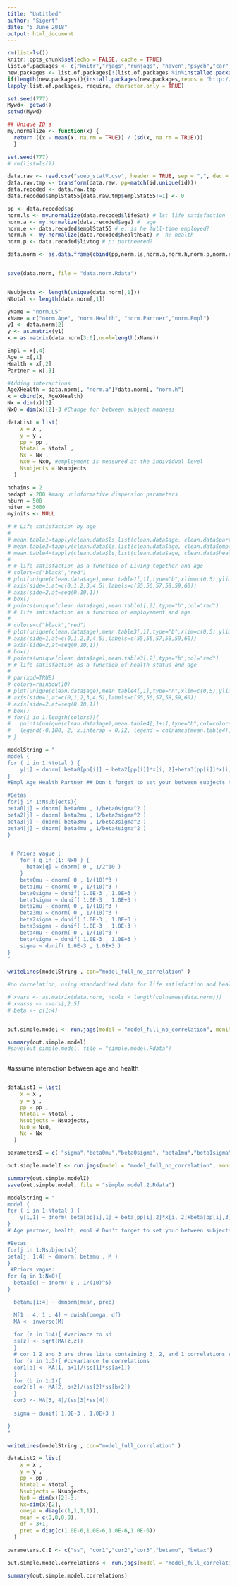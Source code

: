 ```yaml
---
title: "Untitled"
author: "Sigert"
date: "5 June 2018"
output: html_document
---
```


```r
rm(list=ls())
knitr::opts_chunk$set(echo = FALSE, cache = TRUE)
list.of.packages <- c("knitr","rjags","runjags", "haven","psych","car","magicfor","lattice")
new.packages <- list.of.packages[!(list.of.packages %in%installed.packages()[,"Package"])]
if(length(new.packages)){install.packages(new.packages,repos = "http://cran.us.r-project.org")}
lapply(list.of.packages, require, character.only = TRUE)

set.seed(777)
Mywd<- getwd()
setwd(Mywd)
```

```r
## Unique ID's
my.normalize <- function(x) {
  return ((x - mean(x, na.rm = TRUE)) / (sd(x, na.rm = TRUE)))
  }

set.seed(777)
# rm(list=ls())

data.raw <- read.csv("soep_statV.csv", header = TRUE, sep = ",", dec = ".")
data.raw.tmp <- transform(data.raw, pp=match(id,unique(id)))
data.recoded <- data.raw.tmp
data.recoded$emplStat55[data.raw.tmp$emplStat55!=1] <- 0

pp <- data.recoded$pp
norm.ls <- my.normalize(data.recoded$lifeSat) # ls: life satisfaction
norm.a <- my.normalize(data.recoded$age) #  age
norm.e <- data.recoded$emplStat55 # e: is he full-time employed?
norm.h <- my.normalize(data.recoded$healthSat) #  h: health
norm.p <- data.recoded$livtog # p: partneered?

data.norm <- as.data.frame(cbind(pp,norm.ls,norm.a,norm.h,norm.p,norm.e))


save(data.norm, file = "data.norm.Rdata")


Nsubjects <- length(unique(data.norm[,1]))
Ntotal <- length(data.norm[,1])

yName = "norm.LS" 
xName = c("norm.Age", "norm.Health", "norm.Partner","norm.Empl")
y1 <- data.norm[2]
y <- as.matrix(y1)
x = as.matrix(data.norm[3:6],ncol=length(xName))

Empl = x[,4]
Age = x[,1] 
Health = x[,2]
Partner = x[,3]

#Adding interactions
AgeXHealth = data.norm[, "norm.a"]*data.norm[, "norm.h"]
x = cbind(x, AgeXHealth)
Nx = dim(x)[2]
Nx0 = dim(x)[2]-3 #Change for between subject madness 


```

```r

dataList = list(
    x = x ,
    y = y ,
    pp = pp ,
    Ntotal = Ntotal ,
    Nx = Nx ,
    Nx0 = Nx0, #employment is measured at the individual level
    Nsubjects = Nsubjects 
  )

```



```r
nchains = 2
nadapt = 200 #many uninformative dispersion parameters
nburn = 500
niter = 3000
myinits <- NULL
```


```r
# # Life satisfaction by age
# 
# mean.table1=tapply(clean.data$ls,list(clean.data$age, clean.data$partner),mean)
# mean.table3=tapply(clean.data$ls,list(clean.data$age, clean.data$employ),mean)
# mean.table4=tapply(clean.data$ls,list(clean.data$age, clean.data$health),mean)
# 
# # life satisfaction as a function of Living together and age
# colors=c("black","red")
# plot(unique(clean.data$age),mean.table1[,1],type="b",xlim=c(0,5),ylim=c(0,10),xlab="Age (in years)",ylab="Life Satisfaction",axes=F,main="Life satisfaction as a function of Living together and age")
# axis(side=1,at=c(0,1,2,3,4,5),labels=c(55,56,57,58,59,60))
# axis(side=2,at=seq(0,10,1))
# box()
# points(unique(clean.data$age),mean.table1[,2],type="b",col="red")
# # life satisfaction as a function of employement and age
# 
# colors=c("black","red")
# plot(unique(clean.data$age),mean.table3[,1],type="b",xlim=c(0,5),ylim=c(0,10),xlab="Age (in years)",ylab="Life Satisfaction",axes=F,main="Life satisfaction as a function of employement and age")
# axis(side=1,at=c(0,1,2,3,4,5),labels=c(55,56,57,58,59,60))
# axis(side=2,at=seq(0,10,1))
# box()
# points(unique(clean.data$age),mean.table3[,2],type="b",col="red")
# # life satisfaction as a function of health status and age
# 
# par(xpd=TRUE)
# colors=rainbow(10)
# plot(unique(clean.data$age),mean.table4[,1],type="n",xlim=c(0,5),ylim=c(0,10),xlab="Age (in years)",ylab="Life satisfaction",axes=F,main="life satisfaction as a function of health status and age")
# axis(side=1,at=c(0,1,2,3,4,5),labels=c(55,56,57,58,59,60))
# axis(side=2,at=seq(0,10,1))
# box()
# for(i in 1:length(colors)){
#   points(unique(clean.data$age),mean.table4[,1+i],type="b",col=colors[i])
#   legend(-0.180, 2, x.intersp = 0.12, legend = colnames(mean.table4), fill = colors, horiz=TRUE)
# }

```

```r
modelString = "
model {
for ( i in 1:Ntotal ) {
	y[i] ~ dnorm( beta0[pp[i]] + beta2[pp[i]]*x[i, 2]+beta3[pp[i]]*x[i,3]+beta4[pp[i]]*x[i,4] + sum( betax[1:Nx0] * [i,[(Nx-Nx0+1):Nx] ), 1/sigma^2 )
} 
#Empl Age Health Partner ## Don't forget to set your between subjects to the end of X!

#Betas
for(j in 1:Nsubjects){
beta0[j] ~ dnorm( beta0mu , 1/beta0sigma^2 ) 
beta2[j] ~ dnorm( beta2mu , 1/beta2sigma^2 )
beta3[j] ~ dnorm( beta3mu , 1/beta3sigma^2 )
beta4[j] ~ dnorm( beta4mu , 1/beta4sigma^2 )
}


 # Priors vague :
    for ( q in (1: Nx0 ) {
      betax[q] ~ dnorm( 0 , 1/2^10 )
    }
    beta0mu ~ dnorm( 0 , 1/(10)^3 ) 
    beta1mu ~ dnorm( 0 , 1/(10)^3 )
    beta0sigma ~ dunif( 1.0E-3 , 1.0E+3 )  
    beta1sigma ~ dunif( 1.0E-3 , 1.0E+3 )
    beta2mu ~ dnorm( 0 , 1/(10)^3 ) 
    beta3mu ~ dnorm( 0 , 1/(10)^3 )
    beta2sigma ~ dunif( 1.0E-3 , 1.0E+3 )  
    beta3sigma ~ dunif( 1.0E-3 , 1.0E+3 )
    beta4mu ~ dnorm( 0 , 1/(10)^3 ) 
    beta4sigma ~ dunif( 1.0E-3 , 1.0E+3 )  
    sigma ~ dunif( 1.0E-3 , 1.0E+3 )
}
"

writeLines(modelString , con="model_full_no_correlation" )
```

```r
#no correlation, using standardized data for life satisfaction and health variables

# xvars <- as.matrix(data.norm, ncols = length(colnames(data.norm)))
# xvarss <- xvars[,2:5]
# beta <- c(1:4)


out.simple.model <- run.jags(model = "model_full_no_correlation", monitor = c("beta0mu", "beta1mu", "beta2mu","beta3mu","beta4mu", "betax", "beta0"), data = dataList, inits = myinits, n.chains = nchains, adapt = nadapt, burnin = nburn, sample = niter)

summary(out.simple.model)
#save(out.simple.model, file = "simple.model.Rdata")



```


#assume interaction between age and health
```r

```


```r
dataList1 = list(
    x = x ,
    y = y ,
    pp = pp ,
    Ntotal = Ntotal ,
    Nsubjects = Nsubjects,
    Nx0 = Nx0,
    Nx = Nx
  )
```

```r
parametersI = c( "sigma","beta0mu","beta0sigma", "beta1mu","beta1sigma","beta2mu","beta2sigma", "beta3mu","beta3sigma","beta4mu","beta4sigma", "betax") 

```
```r
out.simple.modelI <- run.jags(model = "model_full_no_correlation", monitor = parametersI, data = dataList1, inits = myinits, n.chains = nchains, adapt = nadapt, burnin = nburn, sample = niter)

summary(out.simple.modelI)
save(out.simple.model, file = "simple.model.2.Rdata")
```

```r
modelString = "
model {
for ( i in 1:Ntotal ) {
	y[i,1] ~ dnorm( beta[pp[i],1] + beta[pp[i],2]*x[i, 2]+beta[pp[i],3]*x[i,3]+beta[pp[i],4]*x[i,4] + sum( betax[1:Nx0] * x[i,(Nx-Nx0+1):Nx]), 1/sigma^2 )
} 
# Age partner, health, empl # Don't forget to set your between subjects to the end of X! Dont forget that the first beta is beta0

#Betas
for(j in 1:Nsubjects){
beta[j, 1:4] ~ dmnorm( betamu , M ) 
}
 #Priors vague:
for (q in 1:Nx0){
  betax[q] ~ dnorm( 0 , 1/(10)^5)
}

  betamu[1:4] ~ dmnorm(mean, prec)

  M[1 : 4, 1 : 4] ~ dwish(omega, df)
  MA <- inverse(M)
  
  for (z in 1:4){ #variance to sd
  ss[z] <- sqrt(MA[z,z])
  }
  # cor 1 2 and 3 are three lists containing 3, 2, and 1 correlations respectively. 
  for (a in 1:3){ #covariance to correlations
  cor1[a] <- MA[1, a+1]/(ss[1]*ss[a+1])
  }
  for (b in 1:2){
  cor2[b] <- MA[2, b+2]/(ss[2]*ss[b+2])
  }
  cor3 <- MA[3, 4]/(ss[3]*ss[4])  
  
  sigma ~ dunif( 1.0E-3 , 1.0E+3 )  

}
"

writeLines(modelString , con="model_full_correlation" )
```

```r


dataList2 = list(
    x = x ,
    y = y ,
    pp = pp ,
    Ntotal = Ntotal ,
    Nsubjects = Nsubjects,
    Nx0 = dim(x)[2]-3,
    Nx=dim(x)[2],
    omega = diag(c(1,1,1,1)),
    mean = c(0,0,0,0),
    df = 3+1,
    prec = diag(c(1.0E-6,1.0E-6,1.0E-6,1.0E-6))
  )
```

```r
parameters.C.I <- c("ss", "cor1","cor2","cor3","betamu", "betax")

out.simple.model.correlations <- run.jags(model = "model_full_correlation", monitor = parameters.C.I, data = dataList2, inits = myinits, n.chains = nchains, adapt = nadapt, burnin = nburn, sample = niter)

summary(out.simple.model.correlations)

```


